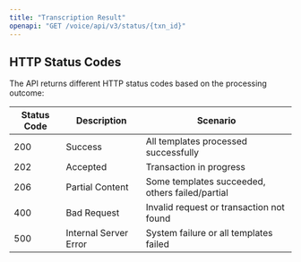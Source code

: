```yaml
---
title: "Transcription Result"
openapi: "GET /voice/api/v3/status/{txn_id}"
---
```


## HTTP Status Codes

The API returns different HTTP status codes based on the processing outcome:

| Status Code | Description | Scenario |
|-------------|-------------|----------|
| 200 | Success | All templates processed successfully |
| 202 | Accepted | Transaction in progress |
| 206 | Partial Content | Some templates succeeded, others failed/partial |
| 400 | Bad Request | Invalid request or transaction not found |
| 500 | Internal Server Error | System failure or all templates failed |